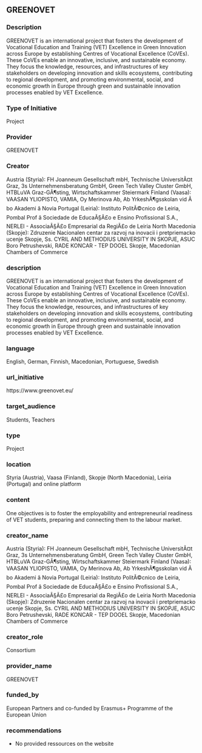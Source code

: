 ## GREENOVET
### Description

GREENOVET is an international project that fosters the development of Vocational Education and Training (VET) Excellence in Green Innovation across Europe by establishing Centres of Vocational Excellence (CoVEs). These CoVEs enable an innovative, inclusive, and sustainable economy. They focus the knowledge, resources, and infrastructures of key stakeholders on developing innovation and skills ecosystems, contributing to regional development, and promoting environmental, social, and economic growth in Europe through green and sustainable innovation processes enabled by VET Excellence.

### Type of Initiative

Project

### Provider

GREENOVET

### Creator

Austria (Styria): FH Joanneum Gesellschaft mbH, Technische UniversitÃ¤t Graz, 3s Unternehmensberatung GmbH, Green Tech Valley Cluster GmbH, HTBLuVA Graz-GÃ¶sting, Wirtschaftskammer Steiermark
Finland (Vaasa): VAASAN YLIOPISTO, VAMIA, Oy Merinova Ab, Ab YrkeshÃ¶gsskolan vid Ãbo Akademi â Novia
Portugal (Leiria): Instituto PolitÃ©cnico de Leiria, Pombal Prof â Sociedade de EducaÃ§Ã£o e Ensino Profissional S.A., NERLEI - AssociaÃ§Ã£o Empresarial da RegiÃ£o de Leiria
North Macedonia (Skopje): Zdruzenie Nacionalen centar za razvoj na inovacii i pretpriemacko ucenje Skopje, Ss. CYRIL AND METHODIUS UNIVERSITY IN SKOPJE, ASUC Boro Petrushevski, RADE KONCAR - TEP DOOEL Skopje, Macedonian Chambers of Commerce

### description

GREENOVET is an international project that fosters the development of Vocational Education and Training (VET) Excellence in Green Innovation across Europe by establishing Centres of Vocational Excellence (CoVEs). These CoVEs enable an innovative, inclusive, and sustainable economy. They focus the knowledge, resources, and infrastructures of key stakeholders on developing innovation and skills ecosystems, contributing to regional development, and promoting environmental, social, and economic growth in Europe through green and sustainable innovation processes enabled by VET Excellence.

### language

English, German, Finnish, Macedonian, Portuguese, Swedish

### url_initiative

https://www.greenovet.eu/

### target_audience

Students, Teachers

### type

Project

### location

Styria (Austria), Vaasa (Finland), Skopje (North Macedonia), Leiria (Portugal) and online platform 

### content

One objectives is to foster the employability and entrepreneurial readiness of VET students, preparing and connecting them to the labour market.

### creator_name

Austria (Styria): FH Joanneum Gesellschaft mbH, Technische UniversitÃ¤t Graz, 3s Unternehmensberatung GmbH, Green Tech Valley Cluster GmbH, HTBLuVA Graz-GÃ¶sting, Wirtschaftskammer Steiermark
Finland (Vaasa): VAASAN YLIOPISTO, VAMIA, Oy Merinova Ab, Ab YrkeshÃ¶gsskolan vid Ãbo Akademi â Novia
Portugal (Leiria): Instituto PolitÃ©cnico de Leiria, Pombal Prof â Sociedade de EducaÃ§Ã£o e Ensino Profissional S.A., NERLEI - AssociaÃ§Ã£o Empresarial da RegiÃ£o de Leiria
North Macedonia (Skopje): Zdruzenie Nacionalen centar za razvoj na inovacii i pretpriemacko ucenje Skopje, Ss. CYRIL AND METHODIUS UNIVERSITY IN SKOPJE, ASUC Boro Petrushevski, RADE KONCAR - TEP DOOEL Skopje, Macedonian Chambers of Commerce

### creator_role

Consortium

### provider_name

GREENOVET

### funded_by

European Partners and co-funded by Erasmus+ Programme of the European Union

### recommendations

- No provided ressources on the website

